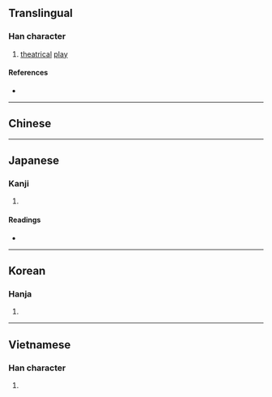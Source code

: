{{also|戯|戲}}
{{character info}}
==Translingual==

===Han character===
{{Han char|rn=62|rad=戈|as=11|sn=15|four=|canj=YMI|ids=⿰虛戈}}

# [[theatrical]] [[play]]

====References====
* {{Han ref|kx=0414.130|hdz=21411.100|uh=6231|ud=25137}}

----

==Chinese==
{{zh-see|戲|v}}

----

==Japanese==

===Kanji===
{{ja-kanji|grade=|rs=戈11}}

# {{rfdef|ja|sort=戈11}}

====Readings====
* {{ja-readings|on=[[ぎ]] (gi), [[き]] (ki)|kun=[[たわむれる]] (tawamureru), [[たわむれ]] (tawamure)}}

----

==Korean==

===Hanja===
{{ko-hanja|hangeul=[[희]], [[휘]]|eumhun=|rv=hui, hwi|mr=hŭi, hwi|y=huy, hwi}}

# {{rfdef|ko|sort=戈11}}

----

==Vietnamese==

===Han character===
{{vi-hantu|hô|rs=戈11}}

# {{rfdef|vi}}